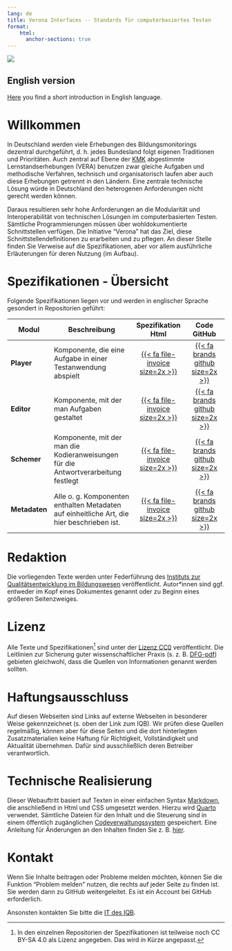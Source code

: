 ```yaml
---
lang: de
title: Verona Interfaces -- Standards für computerbasiertes Testen
format:
    html:
      anchor-sections: true
---
```

![](banner-image.jpg)

::: {.callout-note}
## English version
[Here](intro/english.qmd) you find a short introduction in English language.
:::

# Willkommen

In Deutschland werden viele Erhebungen des Bildungsmonitorings dezentral durchgeführt, d. h. jedes Bundesland folgt eigenen Traditionen und Prioritäten. Auch zentral auf Ebene der [KMK](https://www.kmk.org/themen/qualitaetssicherung-in-schulen/bildungsmonitoring/) abgestimmte Lernstandserhebungen (VERA) benutzen zwar gleiche Aufgaben und methodische Verfahren, technisch und organisatorisch laufen aber auch diese Erhebungen getrennt in den Ländern. Eine zentrale technische Lösung würde in Deutschland den heterogenen Anforderungen nicht gerecht werden können.

Daraus resultieren sehr hohe Anforderungen an die Modularität und Interoperabilität von technischen Lösungen im computerbasierten Testen. Sämtliche Programmierungen müssen über wohldokumentierte Schnittstellen verfügen. Die Initiative "Verona" hat das Ziel, diese Schnittstellendefinitionen zu erarbeiten und zu pflegen. An dieser Stelle finden Sie Verweise auf die Spezifikationen, aber vor allem ausführliche Erläuterungen für deren Nutzung (im Aufbau).

# Spezifikationen - Übersicht

Folgende Spezifikationen liegen vor und werden in englischer Sprache gesondert in Repositorien geführt:

| Modul | Beschreibung | Spezifikation Html | Code GitHub |
| ------ | ---------------- | :-----: | :-------: |
| **Player** | Komponente, die eine Aufgabe in einer Testanwendung abspielt | [{{< fa file-invoice size=2x >}}](https://verona-interfaces.github.io/player/) | [{{< fa brands github size=2x >}}](https://github.com/verona-interfaces/player#readme) |
| **Editor** | Komponente, mit der man Aufgaben gestaltet |  [{{< fa file-invoice size=2x >}}](https://verona-interfaces.github.io/editor/) | [{{< fa brands github size=2x >}}](https://github.com/verona-interfaces/editor#readme) |
| **Schemer** | Komponente, mit der man die Kodieranweisungen für die Antwortverarbeitung festlegt | [{{< fa file-invoice size=2x >}}](https://verona-interfaces.github.io/schemer/) | [{{< fa brands github size=2x >}}](https://github.com/verona-interfaces/schemer#readme) |
| **Metadaten** | Alle o. g. Komponenten enthalten Metadaten auf einheitliche Art, die hier beschrieben ist. |  [{{< fa file-invoice size=2x >}}](https://verona-interfaces.github.io/metadata/) | [{{< fa brands github size=2x >}}](https://github.com/verona-interfaces/metadata#readme) |


# Redaktion

Die vorliegenden Texte werden unter Federführung des [Instituts zur Qualitätsentwicklung im Bildungswesen](https://www.iqb.hu-berlin.de/vera) veröffentlicht. Autor\*innen sind ggf. entweder im Kopf eines Dokumentes genannt oder zu Beginn eines größeren Seitenzweiges. 

# Lizenz
Alle Texte und Spezifikationen[^1] sind unter der [Lizenz CC0](https://open-educational-resources.de/was-die-cc0-freigabe-bedeutet-und-welche-moeglichkeiten-sie-eroeffnen/) veröffentlicht. Die Leitlinien zur Sicherung guter wissenschaftlicher Praxis (s. z. B. [DFG-pdf](https://www.dfg.de/resource/blob/173732/4166759430af8dc2256f0fa54e009f03/kodex-gwp-data.pdf)) gebieten gleichwohl, dass die Quellen von Informationen genannt werden sollten.

# Haftungsausschluss

Auf diesen Webseiten sind Links auf externe Webseiten in besonderer Weise gekennzeichnet (s. oben der Link zum IQB). Wir prüfen diese Quellen regelmäßig, können aber für diese Seiten und die dort hinterlegten Zusatzmaterialien keine Haftung für Richtigkeit, Vollständigkeit und Aktualität übernehmen. Dafür sind ausschließlich deren Betreiber verantwortlich.

# Technische Realisierung

Dieser Webauftritt basiert auf Texten in einer einfachen Syntax [Markdown](https://markdown.de/), die anschließend in Html und CSS umgesetzt werden. Hierzu wird [Quarto](https://quarto.org/) verwendet. Sämtliche Dateien für den Inhalt und die Steuerung sind in einem öffentlich zugänglichen [Codeverwaltungssystem](https://github.com/verona-interfaces/verona-interfaces.github.io) gespeichert. Eine Anleitung für Änderungen an den Inhalten finden Sie z. B. [hier](https://github.com/iqb-berlin/vera-info?tab=readme-ov-file#readme).

# Kontakt

Wenn Sie Inhalte beitragen oder Probleme melden möchten, können Sie die Funktion "Problem melden" nutzen, die rechts auf jeder Seite zu finden ist. Sie werden dann zu GitHub weitergeleitet. Es ist ein Account bei GitHub erforderlich.

Ansonsten kontakten Sie bitte die [IT des IQB](mailto:iqb-it@hu-berlin.de).

[^1]: In den einzelnen Repositorien der Spezifikationen ist teilweise noch CC BY-SA 4.0 als Lizenz angegeben. Das wird in Kürze angepasst.